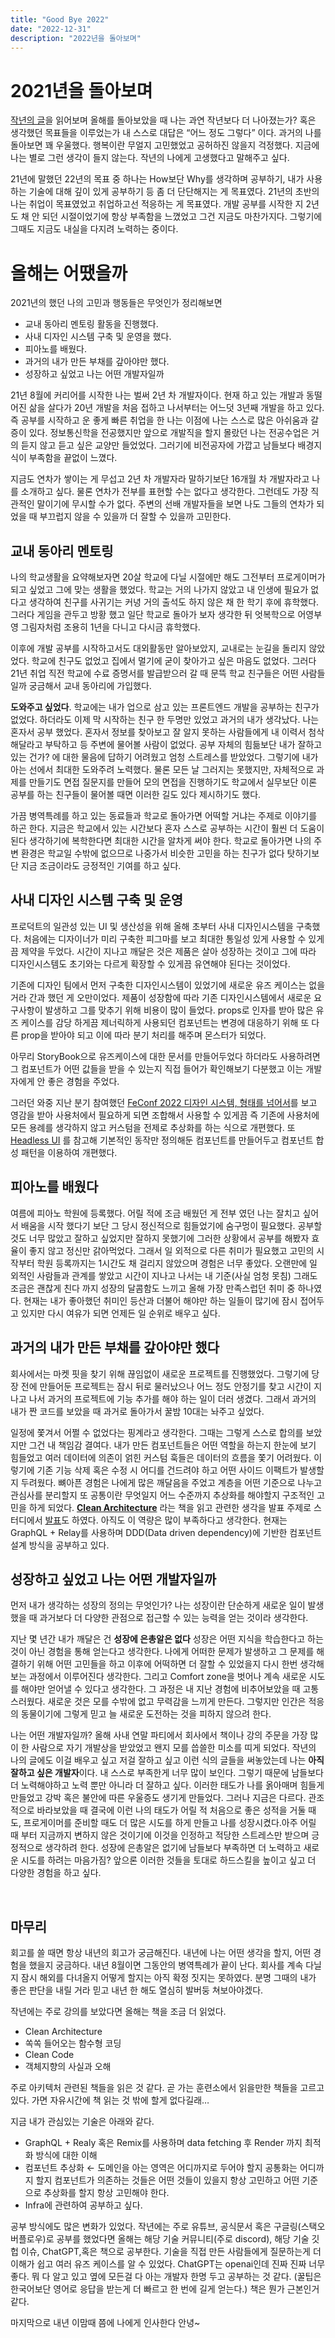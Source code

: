 ```yaml
---
title: "Good Bye 2022"
date: "2022-12-31"
description: "2022년을 돌아보며"
---
```



# 2021년을 돌아보며


[작년의 글](https://www.gyumong.info/blog/year)을 읽어보며 올해를 돌아보았을 때 나는 과연 작년보다 더 나아졌는가? 혹은 생각했던 목표들을 이루었는가 내 스스로 대답은 “어느 정도 그렇다” 이다. 과거의 나를 돌아보면 꽤 우울했다. 행복이란 무얼지 고민했었고 공허하진 않을지 걱정했다. 지금에 나는 별로 그런 생각이 들지 않는다. 작년의 나에게 고생했다고 말해주고 싶다.

21년에 말했던 22년의 목표 중 하나는 How보단 Why를 생각하며 공부하기, 내가 사용하는 기술에 대해 깊이 있게 공부하기 등 좀 더 단단해지는 게 목표였다. 21년의 초반의 나는 취업이 목표였었고 취업하고선 적응하는 게 목표였다. 개발 공부를 시작한 지 2년도 채 안 되던 시절이었기에 항상 부족함을 느꼈었고 그건 지금도 마찬가지다. 그렇기에 그때도 지금도 내실을 다지려 노력하는 중이다.
<br/>

# 올해는 어땠을까


2021년의 했던 나의 고민과 행동들은 무엇인가 정리해보면

- 교내 동아리 멘토링 활동을 진행했다.
- 사내 디자인 시스템 구축 및 운영을 했다.
- 피아노를 배웠다.
- 과거의 내가 만든 부채를 갚아야만 했다.
- 성장하고 싶었고 나는 어떤 개발자일까

21년 8월에 커리어를 시작한 나는 벌써 2년 차 개발자이다. 현재 하고 있는 개발과 동떨어진 삶을 살다가 20년 개발을 처음 접하고 나서부터는 어느덧 3년째 개발을 하고 있다. 즉 공부를 시작하고 운 좋게 빠른 취업을 한 나는 이점에 나는 스스로 많은 아쉬움과 갈증이 있다. 정보통신학을 전공했지만 앞으로 개발직을 할지 몰랐던 나는 전공수업은 거의 듣지 않고 듣고 싶은 교양만 들었었다. 그러기에 비전공자에 가깝고 남들보다 배경지식이 부족함을 끝없이 느꼈다.

지금도 연차가 쌓이는 게 무섭고 2년 차 개발자라 말하기보단 16개월 차 개발자라고 나를 소개하고 싶다. 물론 연차가 전부를 표현할 수는 없다고 생각한다. 그런데도 가장 직관적인 말이기에 무시할 수가 없다. 주변의 선배 개발자들을 보면 나도 그들의 연차가 되었을 때 부끄럽지 않을 수 있을까 더 잘할 수 있을까 고민한다.
<br/>

## 교내 동아리 멘토링


나의 학교생활을 요약해보자면 20살 학교에 다닐 시절에만 해도 그전부터 프로게이머가 되고 싶었고 그에 맞는 생활을 했었다. 학교는 거의 나가지 않았고 내 인생에 필요가 없다고 생각하여 친구를 사귀기는 커녕 거의 출석도 하지 않은 채 한 학기 후에 휴학했다. 그러다 게임을 관두고 방황 했고 일단 학교로 돌아가 보자 생각한 뒤 엇복학으로 어영부영 그림자처럼 조용히 1년을 다니고 다시금 휴학했다.

이후에 개발 공부를 시작하고서도 대외활동만 알아보았지, 교내로는 눈길을 돌리지 않았었다. 학교에 친구도 없었고 집에서 멀기에 굳이 찾아가고 싶은 마음도 없었다. 그러다 21년 취업 직전 학교에 수료 증명서를 발급받으러 갈 때 문뜩 학교 친구들은 어떤 사람들일까 궁금해서 교내 동아리에 가입했다.

**도와주고 싶었다**. 학교에는 내가 업으로 삼고 있는 프론트엔드 개발을 공부하는 친구가 없었다. 하더라도 이제 막 시작하는 친구 한 두명만 있었고 과거의 내가 생각났다. 나는 혼자서 공부 했었다. 혼자서 정보를 찾아보고 잘 알지 못하는 사람들에게 내 이력서 첨삭해달라고 부탁하고 등 주변에 물어볼 사람이 없었다. 공부 자체의 힘듦보단 내가 잘하고 있는 건가? 에 대한 물음에 답하기 어려웠고 엄청 스트레스를 받았었다. 그렇기에 내가 아는 선에서 최대한 도와주려 노력했다. 물론 모든 날 그러지는 못했지만, 자체적으로 과제를 만들기도 면접 질문지를 만들어 모의 면접을 진행하기도 학교에서 실무보단 이론 공부를 하는 친구들이 물어볼 때면 이러한 길도 있다 제시하기도 했다.

가끔 병역특례를 하고 있는 동료들과 학교로 돌아가면 어떡할 거냐는 주제로 이야기를 하곤 한다. 지금은 학교에서 있는 시간보다 혼자 스스로 공부하는 시간이 훨씬 더 도움이 된다 생각하기에 복학한다면 최대한 시간을 알차게 써야 한다. 학교로 돌아가면 나의 주변 환경은 학교일 수밖에 없으므로 나중가서 비슷한 고민을 하는 친구가 없다 탓하기보단 지금 조금이라도 긍정적인 기여를 하고 싶다.
<br/>

## 사내 디자인 시스템 구축 및 운영


프로덕트의 일관성 있는 UI 및 생산성을 위해 올해 초부터 사내 디자인시스템을 구축했다. 처음에는 디자이너가 미리 구축한 피그마를 보고 최대한 통일성 있게 사용할 수 있게끔 제약을 두었다. 시간이 지나고 깨달은 것은 제품은 살아 성장하는 것이고 그에 따라 디자인시스템도 초기와는 다르게 확장할 수 있게끔 유연해야 된다는 것이었다.

기존에 디자인 팀에서 먼저 구축한 디자인시스템이 있었기에 새로운 유즈 케이스는 없을 거라 간과 했던 게 오만이었다. 제품이 성장함에 따라 기존 디자인시스템에서 새로운 요구사항이 발생하고 그를 맞추기 위해 비용이 많이 들었다. props로 인자를 받아 많은 유즈 케이스를 감당 하게끔 제너릭하게 사용되던 컴포넌트는 변경에 대응하기 위해 또 다른 prop을 받아야 되고 이에 따라 분기 처리를 해주며 몬스터가 되었다.

아무리 StoryBook으로 유즈케이스에 대한 문서를 만들어두었다 하더라도 사용하려면 그 컴포넌트가 어떤 값들을 받을 수 있는지 직접 들어가 확인해보기 다분했고 이는 개발자에게 안 좋은 경험을 주었다.

그러던 와중 지난 분기 참여했던 [FeConf 2022 디자인 시스템, 형태를 넘어서](https://www.youtube.com/watch?v=21eiJc90ggo)를 보고 영감을 받아 사용처에서 필요하게 되면 조합해서 사용할 수 있게끔 즉 기존에 사용처에 모든 용례를 생각하지 않고 커스텀을 전제로 추상화를 하는 식으로 개편했다. 또 [Headless UI](https://headlessui.com/) 를 참고해 기본적인 동작만 정의해둔 컴포넌트를 만들어두고 컴포넌트 합성 패턴을 이용하여 개편했다.
<br/>

## 피아노를 배웠다


여름에 피아노 학원에 등록했다. 어릴 적에 조금 배웠던 게 전부 였던 나는 잘치고 싶어서 배움을 시작 했다기 보단 그 당시 정신적으로 힘들었기에 숨구멍이 필요했다. 공부할 것도 너무 많았고 잘하고 싶었지만 잘하지 못했기에 그러한 상황에서 공부를 해봤자 효율이 좋지 않고 정신만 갉아먹었다. 그래서 일 외적으로 다른 취미가 필요했고 고민의 시작부터 학원 등록까지는 1시간도 채 걸리지 않았으며 경험은 너무 좋았다. 오랜만에 일 외적인 사람들과 관계를 쌓았고 시간이 지나고 나서는 내 기준(사실 엄청 못침) 그래도 조금은 괜찮게 친다 까지 성장의 달콤함도 느끼고 올해 가장 만족스럽던 취미 중 하나였다. 현재는 내가 좋아했던 취미인 등산과 더불어 해야만 하는 일들이 많기에 잠시 접어두고 있지만 다시 여유가 되면 언제든 일 순위로 배우고 싶다.
<br/>

## 과거의 내가 만든 부채를 갚아야만 했다


회사에서는 마켓 핏을 찾기 위해 끊임없이 새로운 프로젝트를 진행했었다. 그렇기에 당장 전에 만들어둔 프로젝트는 잠시 뒤로 물러났으나 어느 정도 안정기를 찾고 시간이 지나고 나서 과거의 프로젝트에 기능 추가를 해야 하는 일이 더러 생겼다. 그래서 과거의 내가 짠 코드를 보았을 때 과거로 돌아가서 꿀밤 10대는 놔주고 싶었다.

일정에 쫓겨서 어쩔 수 없었다는 핑계라고 생각한다. 그때는 그렇게 스스로 합의를 보았지만 그건 내 책임감 결여다. 내가 만든 컴포넌트들은 어떤 역할을 하는지 한눈에 보기 힘들었고 여러 데이터에 의존이 얽힌 커스텀 훅들은 데이터의 흐름을 쫓기 어려웠다. 이렇기에 기존 기능 삭제 혹은 수정 시 어디를 건드려야 하고 어떤 사이드 이팩트가 발생할지 두려웠다.  뼈아픈 경험은 나에게 많은 깨달음을 주었고 계층을 어떤 기준으로 나누고 관심사를 분리할지 또 공통이란 무엇일지 어느 수준까지 추상화를 해야할지 구조적인 고민을 하게 되었다. **[Clean Architecture](http://www.yes24.com/Product/Goods/77283734)** 라는 책을 읽고 관련한 생각을 발표 주제로 스터디에서 [발표](https://www.notion.so/0eee72db33914ea0b49ece0d3ed8454d)도 하였다. 아직도 이 역량은 많이 부족하다고 생각한다. 현재는 GraphQL + Relay를 사용하며 DDD(Data driven dependency)에 기반한 컴포넌트 설계 방식을 공부하고 있다.
<br/>

## 성장하고 싶었고 나는 어떤 개발자일까


먼저 내가 생각하는 성장의 정의는 무엇인가? 나는 성장이란 단순하게 새로운 일이 발생했을 때 과거보다 더 다양한 관점으로 접근할 수 있는 능력을 얻는 것이라 생각한다.

지난 몇 년간 내가 깨달은 건 **성장에 은총알은 없다** 성장은 어떤 지식을 학습한다고 하는 것이 아닌 경험을 통해 얻는다고 생각한다. 나에게 어떠한 문제가 발생하고 그 문제를 해결하기 위해 어떤 고민들을 하고 이후에 어떡하면 더 잘할 수 있었을지 다시 한번 생각해보는 과정에서 이루어진다 생각한다. 그리고 Comfort zone을 벗어나 계속 새로운 시도를 해야만 얻어낼 수 있다고 생각한다. 그 과정은 내 지난 경험에 비추어보았을 때 고통스러웠다. 새로운 것은 모를 수밖에 없고 무력감을 느끼게 만든다. 그렇지만 인간은 적응의 동물이기에 그렇게 믿고 늘 새로운 도전하는 것을 피하지 않으려 한다.

나는 어떤 개발자일까? 올해 사내 연말 파티에서 회사에서 책이나 강의 주문을 가장 많이 한 사람으로 자기 개발상을 받았었고 왠지 모를 씁쓸한 미소를 띠게 되었다. 작년의 나의 글에도 이걸 배우고 싶고 저걸 잘하고 싶고 이런 식의 글들을 써놓았는데 나는 **아직 잘하고 싶은 개발자**이다. 내 스스로 부족한게 너무 많이 보인다. 그렇기 때문에 남들보다 더 노력해야하고 노력 뿐만 아니라 더 잘하고 싶다. 이러한 태도가 나를 옭아매며 힘들게 만들었고 강박 혹은 불안에 따른 우울증도 생기게 만들었다. 그러나 지금은 다르다. 관조적으로 바라보았을 때 결국에 이런 나의 태도가 어릴 적 처음으로 좋은 성적을 거둘 때도, 프로게이머를 준비할 때도 더 많은 시도를 하게 만들고 나를 성장시켰다.아주 어릴 때 부터 지금까지 변하지 않은 것이기에 이것을 인정하고 적당한 스트레스만 받으며 긍정적으로 생각하려 한다. 성장에 은총알은 없기에 남들보다 부족하면 더 노력하고 새로운 시도를 하려는 마음가짐? 앞으론 이러한 것들을 토대로 하드스킬을 높이고 싶고 더 다양한 경험을 하고 싶다.


<br/>

## 마무리


회고를 쓸 때면 항상 내년의 회고가 궁금해진다. 내년에 나는 어떤 생각을 할지, 어떤 경험을 했을지 궁금하다. 내년 8월이면 그동안의 병역특례가 끝이 난다. 회사를 계속 다닐지 잠시 해외를 다녀올지 어떻게 할지는 아직 확정 짓지는 못하였다. 분명 그때의 내가 좋은 판단을 내릴 거라 믿고 내년 한 해도 열심히 발버둥 쳐보아야겠다.

작년에는 주로 강의를 보았다면 올해는 책을 조금 더 읽었다.

- Clean Architecture
- 쏙쏙 들어오는 함수형 코딩
- Clean Code
- 객체지향의 사실과 오해

주로 아키텍처 관련된 책들을 읽은 것 같다. 곧 가는 훈련소에서 읽을만한 책들을 고르고 있다. 가면 자유시간에 책 읽는 것 밖에 할게 없다길래…

지금 내가 관심있는 기술은 아래와 같다.

- GraphQL + Realy 혹은 Remix를 사용하며 data fetching 후 Render 까지 최적화 방식에 대한 이해
- 컴포넌트 추상화 ← 도메인을 아는 영역은 어디까지로 두어야 할지 공통화는 어디까지 할지 컴포넌트가 의존하는 것들은 어떤 것들이 있을지 항상 고민하고 어떤 기준으로 추상화를 할지 항상 고민해야 한다.
- Infra에 관련하여 공부하고 싶다.

공부 방식에도 많은 변화가 있었다. 작년에는 주로 유튜브, 공식문서 혹은 구글링(스택오버플로우)로 공부를 했었다면 올해는 해당 기술 커뮤니티(주로 discord), 해당 기술 깃헙 이슈, ChatGPT,혹은 책으로 공부한다. 기술을 직접 만든 사람들에게 질문하는게 더 이해가 쉽고 여러 유즈 케이스를 알 수 있었다. ChatGPT는 openai인데 진짜 진짜 너무 좋다. 뭐 다 알고 있고 옆에 모든걸 다 아는 개발자 한명 두고 공부하는 것 같다. (꿀팁은 한국어보단 영어로 응답을 받는게 더 빠르고 한 번에 길게 얻는다.) 책은 뭔가 근본인거 같다.

마지막으로 내년 이맘때 쯤에 나에게 인사한다 안녕~